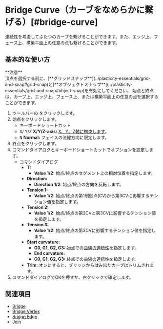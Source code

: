 
# Bridge Curve（カーブをなめらかに繋げる）[#bridge-curve]

<Reference shortcut="" command="Bridge Curve" button="" />

連続性を考慮してふたつのカーブを繋げることができます。また、エッジ上、フェース上、構築平面上の任意の点も繋げることができます。

## 基本的な使い方

<Callout emoji="❗">
    **注意**<br />
頂点を選択する前に、[**グリッドスナップ**](../plasticity-essentials/grid-and-snap#grid-snap)と[**オブジェクトスナップ**](../plasticity-essentials/grid-and-snap#object-snap)を有効にしてください。
</Callout>
<Callout type="info" emoji="ℹ️">
始点と終点は、カーブ上、エッジ上、フェース上、または構築平面上の任意の点を選択することができます。
</Callout>

1. ツールバーの <ButtonIcon type="button-bridge-curve" /> をクリックします。
2. 始点をクリックします。
     - <Kst>キーボードショートカット</Kst>
     - <kbd>X</kbd>/ <kbd>Y</kbd>/<kbd>Z</kbd> **X/Y/Z-axis:** [X、Y、Z軸に拘束します](./sketching-essentials#constrain-to-an-axis)。
     - <kbd>N</kbd> **Normal:** フェイスの法線方向に限定します。
3. 終点をクリックします。
4. コマンドダイアログとキーボードショートカットでオプションを設定します。
     - <Kst>コマンドダイアログ</Kst>
          - **T:**
               - **Value 1/2:** 始点/終点のセグメント上の相対位置を指定します。
          - **Direction:** 
               - **Direction 1/2**: 始点/終点の方向を反転します。
          - **Tension 1:**
               - **Value 1/2:** 始点/終点の第1制御点(CV)から第3CVに影響するテンション値を指定します。
          - **Tension 2:**
               - **Value 1/2:** 始点/終点の第2CVと第3CVに影響するテンション値を指定します。
          - **Tension 3:**
               - **Value 1/2:** 始点/終点の第3CVに影響するテンション値を指定します。
          - **Start curvature:**
               - **G0, G1, G2, G3:** 始点での[曲線の連続性](../cad-essentials/continuity-curve-and-surface)を指定します。
               - **End curvature:**
               - **G0, G1, G2, G3:** 終点での[曲線の連続性](../cad-essentials/continuity-curve-and-surface)を指定します。
          -  **Trim:** オンにすると、ブリッジからはみ出たカーブはトリムされます。
5. コマンドダイアログでOKを押すか、右クリックで確定します。

<VideoPlayer fileName="bridge-curve"/>

## 関連項目
- [Bridge](./bridge)
- [Bridge Vertex](./bridge-vertex)
- [Bridge Edge](./bridge-edge)
- [Join](./join)